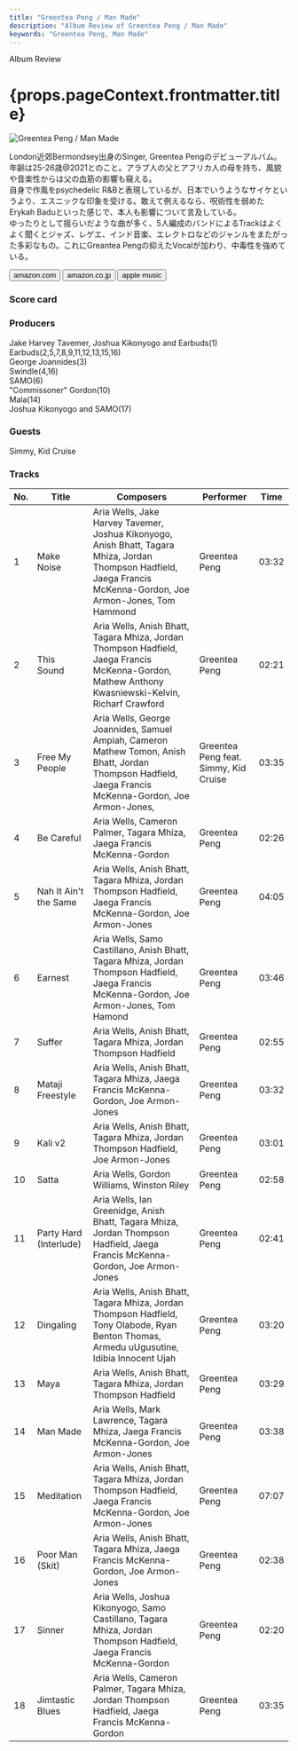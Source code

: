 ```yaml
---
title: "Greentea Peng / Man Made"
description: "Album Review of Greentea Peng / Man Made"
keywords: "Greentea Peng, Man Made"
---
```





<p className="largeP">Album Review</p>
<h1 className="h1--no--margin">{props.pageContext.frontmatter.title}</h1>

<Row  className="image-card-group">
	<Column colMd={"3"} colLg={"4"} noGutterMdLeft="">
       <ImageCard>

![Greentea Peng / Man Made](../../images/cd/greenteapeng1L.jpg)

</ImageCard>
	</Column>
	<Column colMd={"4"} colLg={"8"} noGutterMdLeft="">
	<p>
		London近郊Bermondsey出身のSinger, Greentea Pengのデビューアルバム。年齢は25-26歳@2021とのこと。アラブ人の父とアフリカ人の母を持ち、風貌や音楽性からは父の血筋の影響も窺える。
		<br/>自身で作風をpsychedelic R&Bと表現しているが、日本でいうようなサイケというより、エスニックな印象を受ける。敢えて例えるなら、呪術性を弱めたErykah Baduといった感じで、本人も影響について言及している。
		<br/>ゆったりとして揺らいだような曲が多く、5人編成のバンドによるTrackはよくよく聞くとジャズ、レゲエ、インド音楽、エレクトロなどのジャンルをまたがった多彩なもの。これにGreantea Pengの抑えたVocalが加わり、中毒性を強めている。
	</p>
	<div>
	  <Button className="button-right-mergin"  href="https://amzn.to/2Wsmpxm" kind="primary" size="small" renderIcon={ArrowUpRight24}>
      amazon.com
    </Button>
    <Button className="button-right-mergin"  href="https://amzn.to/3oj2xs2" kind="secondary" size="small" renderIcon={ArrowUpRight24}>
      amazon.co.jp
    </Button>
		<Button className="button-right-mergin"  href="https://geo.music.apple.com/us/album/man-made/1561826242?itsct=music_box_link&itscg=30200&at=11lcug&ls=1&app=music" kind="tertiary" size="small" renderIcon={ArrowUpRight24}>
      apple music
    </Button>
		<AdvJS2/>
	</div>
	</Column>
</Row>
<Row >
	<Column colMd={"4"} colLg={"4"} noGutterMdLeft="">
	<div>
	  <h3>Score card</h3>
		<SliderJS1 value="4" />
	  <SliderJS2 value="3" />
		<SliderJS3 value="1" />
	  <SliderJS4 value="9" />
	</div>
</Column>
<Column colMd={"8"} colLg={"8"} noGutterMdLeft="">
<div>
	<h3>Producers</h3>
	<p>
		Jake Harvey Tavemer, Joshua Kikonyogo and Earbuds(1)
		<br/>Earbuds(2,5,7,8,9,11,12,13,15,16)
		<br/>George Joannides(3)
		<br/>Swindle(4,16)
		<br/>SAMO(6)
		<br/>"Commissoner" Gordon(10)
		<br/>Mala(14)
		<br/>Joshua Kikonyogo and SAMO(17)
	</p>
	<h3>Guests</h3>
	<p>
		Simmy, Kid Cruise	
	</p>
</div>
</Column>
</Row>

<h3>Tracks</h3>

| No. | Title                  | Composers                                                                                                                                                          | Performer                             | Time  |
| --- | ---------------------- | ------------------------------------------------------------------------------------------------------------------------------------------------------------------ | ------------------------------------- | ----- |
| 1   | Make Noise             | Aria Wells, Jake Harvey Tavemer, Joshua Kikonyogo, Anish Bhatt, Tagara Mhiza, Jordan Thompson Hadfield, Jaega Francis McKenna-Gordon, Joe Armon-Jones, Tom Hammond | Greentea Peng                         | 03:32 |
| 2   | This Sound             | Aria Wells, Anish Bhatt, Tagara Mhiza, Jordan Thompson Hadfield, Jaega Francis McKenna-Gordon, Mathew Anthony Kwasniewski-Kelvin, Richarf Crawford                 | Greentea Peng                         | 02:21 |
| 3   | Free My People         | Aria Wells, George Joannides, Samuel Ampiah, Cameron Mathew Tomon, Anish Bhatt, Jordan Thompson Hadfield, Jaega Francis McKenna-Gordon, Joe Armon-Jones,           | Greentea Peng feat. Simmy, Kid Cruise | 03:35 |
| 4   | Be Careful             | Aria Wells, Cameron Palmer, Tagara Mhiza, Jaega Francis McKenna-Gordon                                                                                             | Greentea Peng                         | 02:26 |
| 5   | Nah It Ain't the Same  | Aria Wells, Anish Bhatt, Tagara Mhiza, Jordan Thompson Hadfield, Jaega Francis McKenna-Gordon, Joe Armon-Jones                                                     | Greentea Peng                         | 04:05 |
| 6   | Earnest                | Aria Wells, Samo Castillano, Anish Bhatt, Tagara Mhiza, Jordan Thompson Hadfield, Jaega Francis McKenna-Gordon, Joe Armon-Jones, Tom Hamond                        | Greentea Peng                         | 03:46 |
| 7   | Suffer                 | Aria Wells, Anish Bhatt, Tagara Mhiza, Jordan Thompson Hadfield                                                                                                    | Greentea Peng                         | 02:55 |
| 8   | Mataji Freestyle       | Aria Wells, Anish Bhatt, Tagara Mhiza, Jaega Francis McKenna-Gordon, Joe Armon-Jones                                                                               | Greentea Peng                         | 03:32 |
| 9   | Kali v2                | Aria Wells, Anish Bhatt, Tagara Mhiza, Jordan Thompson Hadfield, Joe Armon-Jones                                                                                   | Greentea Peng                         | 03:01 |
| 10  | Satta                  | Aria Wells, Gordon Williams, Winston Riley                                                                                                                         | Greentea Peng                         | 02:58 |
| 11  | Party Hard (Interlude) | Aria Wells, Ian Greenidge, Anish Bhatt, Tagara Mhiza, Jordan Thompson Hadfield, Jaega Francis McKenna-Gordon, Joe Armon-Jones                                      | Greentea Peng                         | 02:41 |
| 12  | Dingaling              | Aria Wells, Anish Bhatt, Tagara Mhiza, Jordan Thompson Hadfield, Tony Olabode, Ryan Benton Thomas, Armedu uUgusutine, Idibia Innocent Ujah                         | Greentea Peng                         | 03:20 |
| 13  | Maya                   | Aria Wells, Anish Bhatt, Tagara Mhiza, Jordan Thompson Hadfield                                                                                                    | Greentea Peng                         | 03:29 |
| 14  | Man Made               | Aria Wells, Mark Lawrence, Tagara Mhiza, Jaega Francis McKenna-Gordon, Joe Armon-Jones                                                                             | Greentea Peng                         | 03:38 |
| 15  | Meditation             | Aria Wells, Anish Bhatt, Tagara Mhiza, Jordan Thompson Hadfield, Jaega Francis McKenna-Gordon, Joe Armon-Jones                                                     | Greentea Peng                         | 07:07 |
| 16  | Poor Man (Skit)        | Aria Wells, Anish Bhatt, Tagara Mhiza, Jaega Francis McKenna-Gordon, Joe Armon-Jones                                                                               | Greentea Peng                         | 02:38 |
| 17  | Sinner                 | Aria Wells, Joshua Kikonyogo, Samo Castillano, Tagara Mhiza, Jordan Thompson Hadfield, Jaega Francis McKenna-Gordon                                                | Greentea Peng                         | 02:20 |
| 18  | Jimtastic Blues        | Aria Wells, Cameron Palmer, Tagara Mhiza, Jordan Thompson Hadfield, Jaega Francis McKenna-Gordon                                                                   | Greentea Peng                         | 03:35 |

<AdvJS3 />
